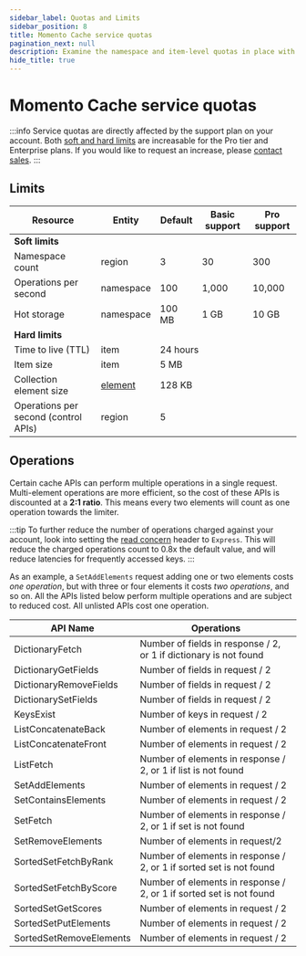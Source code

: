 ```yaml
---
sidebar_label: Quotas and Limits
sidebar_position: 8
title: Momento Cache service quotas
pagination_next: null
description: Examine the namespace and item-level quotas in place with Momento Cache and discover the default and tunable values for your workload based on your support plan.
hide_title: true
---
```


# Momento Cache service quotas

:::info
Service quotas are directly affected by the support plan on your account. Both <ins>soft and hard limits</ins> are increasable for the Pro tier and Enterprise plans. If you would like to request an increase, please [contact sales](https://www.gomomento.com/contact-us).
:::

## Limits

<table className="customTable">
  <thead>
    <tr>
      <th>Resource</th>
      <th>Entity</th>
      <th>Default</th>
      <th>Basic support</th>
      <th>Pro support</th>
    </tr>
  </thead>
  <tbody>
    <tr className="highlightRow">
      <td colspan="5"><strong>Soft limits</strong></td>
    </tr>
    <tr>
      <td>Namespace count</td>
      <td>region</td>
      <td>3</td>
      <td>30</td>
      <td>300</td>
    </tr>
    <tr>
      <td>Operations per second</td>
      <td>namespace</td>
      <td>100</td>
      <td>1,000</td>
      <td>10,000</td>
    </tr>
    <tr>
      <td>Hot storage</td>
      <td>namespace</td>
      <td>100 MB</td>
      <td>1 GB</td>
      <td>10 GB</td>
    </tr>
    <tr className="highlightRow">
      <td colspan="5"><strong>Hard limits</strong></td>
    </tr>
    <tr>
      <td>Time to live (TTL)</td>
      <td>item</td>
      <td colspan="3">24 hours</td>
    </tr>
    <tr>
      <td>Item size</td>
      <td>item</td>
      <td colspan="3">5 MB</td>
    </tr>
    <tr>
      <td>Collection element size</td>
      <td><a href="../cache/develop/basics/datatypes#collection-data-types-cdts" target="_blank">element</a></td>
      <td colspan="3">128 KB</td>
    </tr>
    <tr>
      <td>Operations per second (control APIs)</td>
      <td>region</td>
      <td colspan="3">5</td>
    </tr>
  </tbody>
</table>

## Operations

Certain cache APIs can perform multiple operations in a single request. Multi-element operations are more efficient, so the cost of these APIs is discounted at a **2:1 ratio**. This means every two elements will count as one operation towards the limiter.

:::tip
To further reduce the number of operations charged against your account, look into setting the [read concern](./learn/how-it-works/read-concern) header to `Express`. This will reduce the charged operations count to 0.8x the default value, and will reduce latencies for frequently accessed keys.
:::

As an example, a `SetAddElements` request adding one or two elements costs *one operation*, but with three or four elements it costs *two operations*, and so on. All the APIs listed below perform multiple operations and are subject to reduced cost. All unlisted APIs cost one operation.

<table class="customTable">
  <thead>
    <tr>
      <th>API Name</th>
      <th>Operations</th>
    </tr>
  </thead>
  <tbody>
    <tr><td>DictionaryFetch</td><td>Number of fields in response / 2, or 1 if dictionary is not found</td></tr>
    <tr><td>DictionaryGetFields</td><td>Number of fields in request / 2</td></tr>
    <tr><td>DictionaryRemoveFields</td><td>Number of fields in request / 2</td></tr>
    <tr><td>DictionarySetFields</td><td>Number of fields in request / 2</td></tr>
    <tr><td>KeysExist</td><td>Number of keys in request / 2</td></tr>
    <tr><td>ListConcatenateBack</td><td>Number of elements in request / 2</td></tr>
    <tr><td>ListConcatenateFront</td><td>Number of elements in request / 2</td></tr>
    <tr><td>ListFetch</td><td>Number of elements in response / 2, or 1 if list is not found</td></tr>
    <tr><td>SetAddElements</td><td>Number of elements in request / 2</td></tr>
    <tr><td>SetContainsElements</td><td>Number of elements in request / 2</td></tr>
    <tr><td>SetFetch</td><td>Number of elements in response / 2, or 1 if set is not found</td></tr>
    <tr><td>SetRemoveElements</td><td>Number of elements in request/2</td></tr>
    <tr><td>SortedSetFetchByRank</td><td>Number of elements in response / 2, or 1 if sorted set is not found</td></tr>
    <tr><td>SortedSetFetchByScore</td><td>Number of elements in response / 2, or 1 if sorted set is not found</td></tr>
    <tr><td>SortedSetGetScores</td><td>Number of elements in request / 2</td></tr>
    <tr><td>SortedSetPutElements</td><td>Number of elements in request / 2</td></tr>
    <tr><td>SortedSetRemoveElements</td><td>Number of elements in request / 2</td></tr>
  </tbody>
</table>

